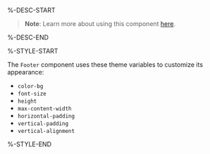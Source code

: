 %-DESC-START

> **Note**: Learn more about using this component [here](../learning/app-component).

%-DESC-END

%-STYLE-START

The `Footer` component uses these theme variables to customize its appearance:

- `color-bg`
- `font-size`
- `height`
- `max-content-width`
- `horizontal-padding`
- `vertical-padding`
- `vertical-alignment`

%-STYLE-END

